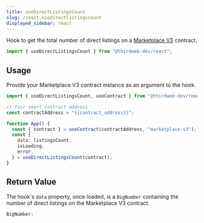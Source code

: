 ---
title: useDirectListingsCount
slug: /react.usedirectlistingscount
displayed_sidebar: react
---


Hook to get the total number of direct listings on a [Marketplace V3](https://thirdweb.com/thirdweb.eth/MarketplaceV3) contract.

```jsx
import { useDirectListingsCount } from "@thirdweb-dev/react";
```

## Usage

Provide your Marketplace V3 contract instance as an argument to the hook.

```jsx
import { useDirectListingsCount, useContract } from "@thirdweb-dev/react";

// Your smart contract address
const contractAddress = "{{contract_address}}";

function App() {
  const { contract } = useContract(contractAddress, "marketplace-v3");
  const {
    data: listingsCount,
    isLoading,
    error,
  } = useDirectListingsCount(contract);
}
```

## Return Value

The hook's `data` property, once loaded, is a `BigNumber` containing the number of direct listings on the Marketplace V3 contract.

```ts
BigNumber;
```

